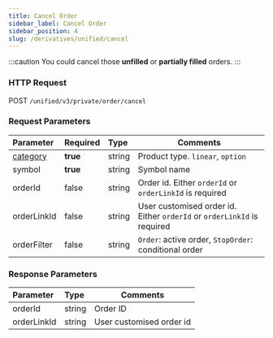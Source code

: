 ```yaml
---
title: Cancel Order
sidebar_label: Cancel Order
sidebar_position: 4
slug: /derivatives/unified/cancel
---
```

:::caution
You could cancel those **unfilled** or **partially filled** orders.
:::

### HTTP Request
POST `/unified/v3/private/order/cancel`

### Request Parameters
| Parameter | Required | Type | Comments|
|:----- |:-------|:-----|------ |
|[category](../../v3/derivatives/enum#category) |**true** |string |Product type. `linear`, `option` |
|symbol |**true** |string |Symbol name|
|orderId |false |string |Order id. Either `orderId` or `orderLinkId` is required |
|orderLinkId |false |string |User customised order id. Either `orderId` or `orderLinkId` is required |
|orderFilter |false |string |`Order`: active order, `StopOrder`: conditional order|

### Response Parameters
| Parameter | Type | Comments|
|:----- |:-----|----- |
|orderId |string |Order ID |
|orderLinkId |string |User customised order id |